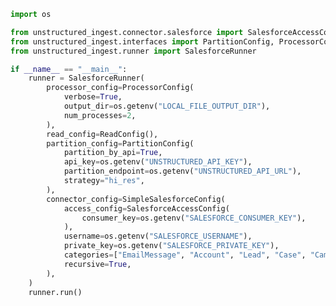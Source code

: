 ```python Python Ingest v1
import os

from unstructured_ingest.connector.salesforce import SalesforceAccessConfig, SimpleSalesforceConfig
from unstructured_ingest.interfaces import PartitionConfig, ProcessorConfig, ReadConfig
from unstructured_ingest.runner import SalesforceRunner

if __name__ == "__main__":
    runner = SalesforceRunner(
        processor_config=ProcessorConfig(
            verbose=True,
            output_dir=os.getenv("LOCAL_FILE_OUTPUT_DIR"),
            num_processes=2,
        ),
        read_config=ReadConfig(),
        partition_config=PartitionConfig(
            partition_by_api=True,
            api_key=os.getenv("UNSTRUCTURED_API_KEY"),
            partition_endpoint=os.getenv("UNSTRUCTURED_API_URL"),
            strategy="hi_res",
        ),
        connector_config=SimpleSalesforceConfig(
            access_config=SalesforceAccessConfig(
                consumer_key=os.getenv("SALESFORCE_CONSUMER_KEY"),
            ),
            username=os.getenv("SALESFORCE_USERNAME"),
            private_key=os.getenv("SALESFORCE_PRIVATE_KEY"),
            categories=["EmailMessage", "Account", "Lead", "Case", "Campaign"],
            recursive=True,
        ),
    )
    runner.run()
```
